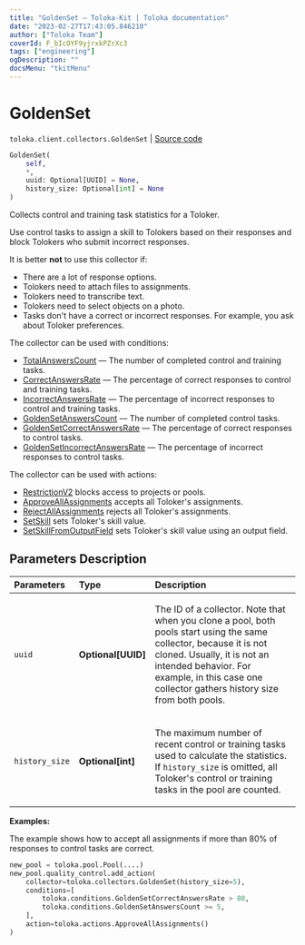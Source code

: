 ```yaml
---
title: "GoldenSet — Toloka-Kit | Toloka documentation"
date: "2023-02-27T17:43:05.846210"
author: ["Toloka Team"]
coverId: F_bIcOYF9yjrxkPZrXc3
tags: ["engineering"]
ogDescription: ""
docsMenu: "tkitMenu"
---
```


# GoldenSet
`toloka.client.collectors.GoldenSet` | [Source code](https://github.com/Toloka/toloka-kit/blob/v1.1.4/src/client/collectors.py#L303)

```python
GoldenSet(
    self,
    *,
    uuid: Optional[UUID] = None,
    history_size: Optional[int] = None
)
```

Collects control and training task statistics for a Toloker.

Use control tasks to assign a skill to Tolokers based on their responses and block Tolokers who submit incorrect responses.

It is better **not** to use this collector if:
- There are a lot of response options.
- Tolokers need to attach files to assignments.
- Tolokers need to transcribe text.
- Tolokers need to select objects on a photo.
- Tasks don't have a correct or incorrect responses. For example, you ask about Toloker preferences.

The collector can be used with conditions:
* [TotalAnswersCount](/docs/toloka-kit/reference/toloka.client.conditions.TotalAnswersCount) — The number of completed control and training tasks.
* [CorrectAnswersRate](/docs/toloka-kit/reference/toloka.client.conditions.CorrectAnswersRate) — The percentage of correct responses to control and training tasks.
* [IncorrectAnswersRate](/docs/toloka-kit/reference/toloka.client.conditions.IncorrectAnswersRate) — The percentage of incorrect responses to control and training tasks.
* [GoldenSetAnswersCount](/docs/toloka-kit/reference/toloka.client.conditions.GoldenSetAnswersCount) — The number of completed control tasks.
* [GoldenSetCorrectAnswersRate](/docs/toloka-kit/reference/toloka.client.conditions.GoldenSetCorrectAnswersRate) — The percentage of correct responses to control tasks.
* [GoldenSetIncorrectAnswersRate](/docs/toloka-kit/reference/toloka.client.conditions.GoldenSetIncorrectAnswersRate) — The percentage of incorrect responses to control tasks.

The collector can be used with actions:
* [RestrictionV2](/docs/toloka-kit/reference/toloka.client.actions.RestrictionV2) blocks access to projects or pools.
* [ApproveAllAssignments](/docs/toloka-kit/reference/toloka.client.actions.ApproveAllAssignments) accepts all Toloker's assignments.
* [RejectAllAssignments](/docs/toloka-kit/reference/toloka.client.actions.RejectAllAssignments) rejects all Toloker's assignments.
* [SetSkill](/docs/toloka-kit/reference/toloka.client.actions.SetSkill) sets Toloker's skill value.
* [SetSkillFromOutputField](/docs/toloka-kit/reference/toloka.client.actions.SetSkillFromOutputField) sets Toloker's skill value using an output field.

## Parameters Description

| Parameters | Type | Description |
| :----------| :----| :-----------|
`uuid`|**Optional\[UUID\]**|<p>The ID of a collector. Note that when you clone a pool, both pools start using the same collector, because it is not cloned. Usually, it is not an intended behavior. For example, in this case one collector gathers history size from both pools.</p>
`history_size`|**Optional\[int\]**|<p>The maximum number of recent control or training tasks used to calculate the statistics. If `history_size` is omitted, all Toloker&#x27;s control or training tasks in the pool are counted.</p>

**Examples:**

The example shows how to accept all assignments if more than 80% of responses to control tasks are correct.

```python
new_pool = toloka.pool.Pool(....)
new_pool.quality_control.add_action(
    collector=toloka.collectors.GoldenSet(history_size=5),
    conditions=[
        toloka.conditions.GoldenSetCorrectAnswersRate > 80,
        toloka.conditions.GoldenSetAnswersCount >= 5,
    ],
    action=toloka.actions.ApproveAllAssignments()
)
```